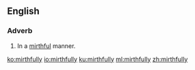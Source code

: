 ==English==

===Adverb===
{{en-adv}}

# In a [[mirthful]] manner.

[[ko:mirthfully]]
[[io:mirthfully]]
[[ku:mirthfully]]
[[ml:mirthfully]]
[[zh:mirthfully]]